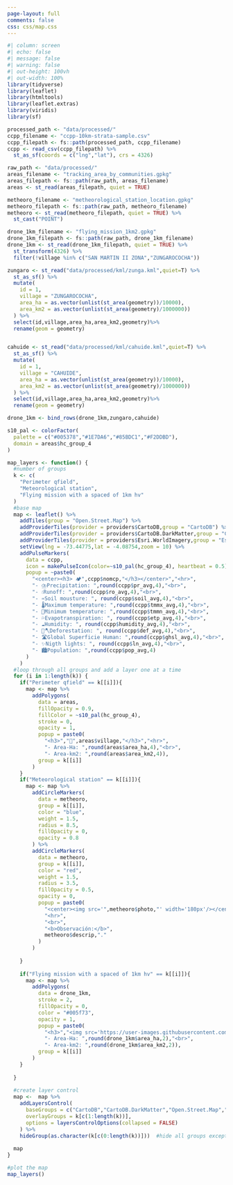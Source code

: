 ```yaml
---
page-layout: full
comments: false
css: css/map.css
---
```


```r
#| column: screen
#| echo: false
#| message: false
#| warning: false
#| out-height: 100vh
#| out-width: 100%
library(tidyverse)
library(leaflet)
library(htmltools)
library(leaflet.extras)
library(viridis)
library(sf)

processed_path <- "data/processed/"
ccpp_filename <- "ccpp-10km-strata-sample.csv"
ccpp_filepath <- fs::path(processed_path, ccpp_filename)
ccpp <- read_csv(ccpp_filepath) %>% 
  st_as_sf(coords = c("lng","lat"), crs = 4326) 

raw_path <- "data/processed/"
areas_filename <- "tracking_area_by_communities.gpkg"
areas_filepath <- fs::path(raw_path, areas_filename)
areas <- st_read(areas_filepath, quiet = TRUE)

metheoro_filename <- "metheorological_station_location.gpkg"
metheoro_filepath <- fs::path(raw_path, metheoro_filename)
metheoro <- st_read(metheoro_filepath, quiet = TRUE) %>% 
  st_cast("POINT")

drone_1km_filename <- "flying_mission_1km2.gpkg"
drone_1km_filepath <- fs::path(raw_path, drone_1km_filename)
drone_1km <- st_read(drone_1km_filepath, quiet = TRUE) %>% 
  st_transform(4326) %>%
  filter(!village %in% c("SAN MARTIN II ZONA","ZUNGAROCOCHA"))

zungaro <- st_read("data/processed/kml/zunga.kml",quiet=T) %>%
  st_as_sf() %>%
  mutate(
    id = 1,
    village = "ZUNGAROCOCHA",
    area_ha = as.vector(unlist(st_area(geometry))/10000),
    area_km2 = as.vector(unlist(st_area(geometry)/1000000))
  ) %>%
  select(id,village,area_ha,area_km2,geometry)%>%
  rename(geom = geometry)


cahuide <- st_read("data/processed/kml/cahuide.kml",quiet=T) %>%
  st_as_sf() %>%
  mutate(
    id = 1,
    village = "CAHUIDE",
    area_ha = as.vector(unlist(st_area(geometry))/10000),
    area_km2 = as.vector(unlist(st_area(geometry)/1000000))
  ) %>%
  select(id,village,area_ha,area_km2,geometry)%>%
  rename(geom = geometry)

drone_1km <- bind_rows(drone_1km,zungaro,cahuide)

s10_pal <- colorFactor(
  palette = c("#005378","#1E7DA6","#85BDC1","#F2DDBD"),
  domain = areas$hc_group_4
)

map_layers <- function() {
  #number of groups
  k <- c(
    "Perimeter qfield",
    "Meteorological station",
    "Flying mission with a spaced of 1km hv"
  )
  #base map
  map <- leaflet() %>% 
    addTiles(group = "Open.Street.Map") %>% 
    addProviderTiles(provider = providers$CartoDB,group = "CartoDB") %>% 
    addProviderTiles(provider = providers$CartoDB.DarkMatter,group = "CartoDB.DarkMatter") %>% 
    addProviderTiles(provider = providers$Esri.WorldImagery,group = "Esri.WorldImagery") %>% 
    setView(lng = -73.44775,lat = -4.08754,zoom = 10) %>%
    addPulseMarkers(
      data = ccpp,
      icon = makePulseIcon(color=~s10_pal(hc_group_4), heartbeat = 0.5),
      popup = ~paste0(
        "<center><h3> 🏕️",ccpp$nomcp,"</h3></center>","<hr>",
        "- ⛈️Precipitation: ",round(ccpp$pr_avg,4),"<br>",
        "- 💧Runoff: ",round(ccpp$ro_avg,4),"<br>",
        "- ♒Soil mousture: ", round(ccpp$soil_avg,4),"<br>",
        "- 🌡️Maximum temperature: ",round(ccpp$tmmx_avg,4),"<br>",
        "- 🧊Minimum temperature: ",round(ccpp$tmmn_avg,4),"<br>",
        "- 💦Evapotranspiration: ", round(ccpp$etp_avg,4),"<br>",
        "- ☁️Humidity: ", round(ccpp$humidity_avg,4),"<br>",
        "- 🌳🪓Deforestation: ", round(ccpp$def_avg,4),"<br>",
        "- 🛣️Global Superficie Human: ",round(ccpp$ghsl_avg,4),"<br>",
        "- ✨Nigth lights: ", round(ccpp$ln_avg,4),"<br>",
        "- 🏙Population: ",round(ccpp$pop_avg,4) 
      )
    )
  #loop through all groups and add a layer one at a time
  for (i in 1:length(k)) {
    if("Perimeter qfield" == k[[i]]){
      map <- map %>% 
        addPolygons(
          data = areas,
          fillOpacity = 0.9,
          fillColor = ~s10_pal(hc_group_4),
          stroke = 0,
          opacity = 1,
          popup = paste0(
            "<h3>","🏡",areas$village,"</h3>","<hr>",
            "- Area-Ha: ",round(areas$area_ha,4),"<br>",
            "- Area-km2: ",round(areas$area_km2,4)),
          group = k[[i]]
        )
    }
    if("Meteorological station" == k[[i]]){
      map <- map %>% 
        addCircleMarkers(
          data = metheoro,
          group = k[[i]],
          color = "blue",
          weight = 1.5, 
          radius = 8.5,
          fillOpacity = 0,
          opacity = 0.8 
        ) %>%
        addCircleMarkers(
          data = metheoro,
          group = k[[i]],
          color = "red",
          weight = 1.5, 
          radius = 3.5,
          fillOpacity = 0.5,
          opacity = 0,
          popup = paste0(
            "<center><img src='",metheoro$photo,"' width='180px'/></center>",
            "<hr>",
            "<br>",
            "<b>Observación:</b>",
            metheoro$descrip,"."
          )
        )
      
    }
    
    if("Flying mission with a spaced of 1km hv" == k[[i]]){
      map <- map %>% 
        addPolygons(
          data = drone_1km,
          stroke = 2,
          fillOpacity = 0,
          color = "#005f73",
          opacity = 1,
          popup = paste0(
            "<h3>","<img src='https://user-images.githubusercontent.com/23284899/209403801-c37d62d5-051c-49c5-a935-944f11df9b34.png' width='25px' align='center'> ",drone_1km$village,"</h3>","<hr>",
            "- Area-Ha: ",round(drone_1km$area_ha,2),"<br>",
            "- Area-km2: ",round(drone_1km$area_km2,2)),
          group = k[[i]]
        )
    }
    
  }
  
  #create layer control
  map <-  map %>% 
    addLayersControl(
      baseGroups = c("CartoDB","CartoDB.DarkMatter","Open.Street.Map","Esri.WorldImagery"),
      overlayGroups = k[c(1:length(k))],
      options = layersControlOptions(collapsed = FALSE)
    ) %>% 
    hideGroup(as.character(k[c(0:length(k))]))  #hide all groups except the 1st one
  
  map
}

#plot the map
map_layers()
```
